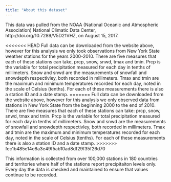 ```yaml
---
title: "About this dataset"
---
```


This data was pulled from the NOAA (National Oceanic and Atmospheric Association) National Climatic Data Center, http://doi.org/10.7289/V5D21VHZ, on August 15, 2017. 

<<<<<<< HEAD
Full data can be downloaded from the website above, however for this analysis we only took observations from New York State weather stations for the years 2000-2010. There are five measures that each of these stations can take, prcp, snow, snwd, tmax and tmin. Prcp is the variable for total precipitation measured for each day in tenths of millimeters. Snow and snwd are the measurements of snowfall and snowdepth respectivley, both recorded in millimeters. Tmax and tmin are the maximum and minimum temperatures recorded for each day, noted in the scale of Celsius (tenths). For each of these measurements there is also a station ID and a date stamp. 
=======
Full data can be downloaded from the website above, however for this analysis we only observed data from stations in New York State from the beginning 2000 to the end of 2010. There are five measures that each of these stations can take: prcp, snow, snwd, tmax and tmin. Prcp is the variable for total precipitation measured for each day in tenths of millimeters. Snow and snwd are the measurements of snowfall and snowdepth respectivley, both recorded in millimeters. Tmax and tmin are the maximum and minimum temperatures recorded for each day, noted in the scale of Celsius (tenths). For each of these measurements there is also a station ID and a date stamp. 
>>>>>>> fec1b485e14e8a3e49f5ab10ad8df29f35f26d70

This information is collected from over 100,000 stations in 180 countries and territories where half of the stations report precipitaiton levels only. Every day the data is checked and maintained to ensure that values continue to be recorded.